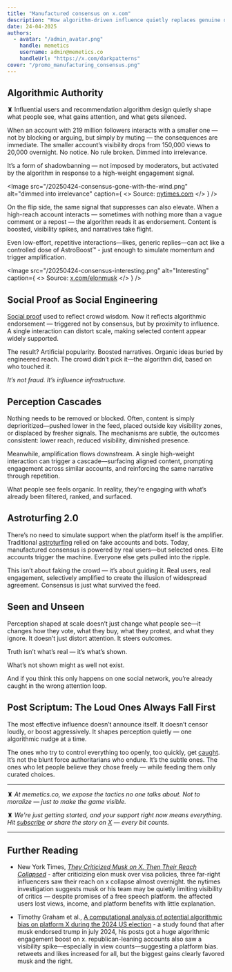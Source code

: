 ```yaml
---
title: "Manufactured consensus on x.com"
description: "How algorithm-driven influence quietly replaces genuine discourse with engineered popularity."
date: 24-04-2025
authors:
  - avatar: "/admin_avatar.png"
    handle: memetics
    username: admin@memetics.co
    handleUrl: "https://x.com/darkpatterns"
cover: "/promo_manufacturing_consensus.png"
---
```


## Algorithmic Authority

♜ Influential users and recommendation algorithm design quietly shape what people see, what gains attention, and what gets silenced.


When an account with 219 million followers interacts with a smaller one — not by blocking or arguing, but simply by muting — the consequences are immediate. The smaller account’s visibility drops from 150,000 views to 20,000 overnight. No notice. No rule broken. Dimmed into irrelevance.


It’s a form of shadowbanning — not imposed by moderators, but activated by the algorithm in response to a high-weight engagement signal.


<Image
  src="/20250424-consensus-gone-with-the-wind.png"
  alt="dimmed into irrelevance"
  caption={
    <>
      Source: <a href="https://www.nytimes.com/interactive/2025/04/23/business/elon-musk-x-suppression-laura-loomer.html" target="_blank" rel="noopener noreferrer">nytimes.com</a>
    </>
  }
/>


On the flip side, the same signal that suppresses can also elevate. When a high-reach account interacts — sometimes with nothing more than a vague comment or a repost — the algorithm reads it as endorsement. Content is boosted, visibility spikes, and narratives take flight.


Even low-effort, repetitive interactions—likes, generic replies—can act like a controlled dose of AstroBoost™ - just enough to simulate momentum and trigger amplification.

<Image
  src="/20250424-consensus-interesting.png"
  alt="Interesting"
  caption={
    <>
      Source: <a href="https://x.com/elonmusk" target="_blank" rel="noopener noreferrer">x.com/elonmusk</a>
    </>
  }
/>


## Social Proof as Social Engineering


[Social proof](/library/user-influence-and-retention-engineering/perception-management-and-influence/social-proof-manipulation) used to reflect crowd wisdom. Now it reflects algorithmic endorsement — triggered not by consensus, but by proximity to influence. A single interaction can distort scale, making selected content appear widely supported.


The result? Artificial popularity. Boosted narratives. Organic ideas buried by engineered reach. The crowd didn’t pick it—the algorithm did, based on who touched it.


*It’s not fraud. It’s influence infrastructure.*


## Perception Cascades


Nothing needs to be removed or blocked. Often, content is simply deprioritized—pushed lower in the feed, placed outside key visibility zones, or displaced by fresher signals. The mechanisms are subtle, the outcomes consistent: lower reach, reduced visibility, diminished presence.


Meanwhile, amplification flows downstream. A single high-weight interaction can trigger a cascade—surfacing aligned content, prompting engagement across similar accounts, and reinforcing the same narrative through repetition.


What people see feels organic. In reality, they’re engaging with what’s already been filtered, ranked, and surfaced.


## Astroturfing 2.0


There’s no need to simulate support when the platform itself is the amplifier. Traditional [astroturfing](/library/user-influence-and-retention-engineering/perception-management-and-influence/astroturfing) relied on fake accounts and bots. Today, manufactured consensus is powered by real users—but selected ones. Elite accounts trigger the machine. Everyone else gets pulled into the ripple.


This isn’t about faking the crowd — it’s about guiding it. Real users, real engagement, selectively amplified to create the illusion of widespread agreement. Consensus is just what survived the feed.


## Seen and Unseen


Perception shaped at scale doesn’t just change what people see—it changes how they vote, what they buy, what they protest, and what they ignore. It doesn’t just distort attention. It steers outcomes.


Truth isn’t what’s real — it’s what’s shown.


What’s not shown might as well not exist.


And if you think this only happens on one social network, you’re already caught in the wrong attention loop.


## Post Scriptum: The Loud Ones Always Fall First


The most effective influence doesn’t announce itself. It doesn’t censor loudly, or boost aggressively. It shapes perception quietly — one algorithmic nudge at a time.


The ones who try to control everything too openly, too quickly, get [caught](https://digital-strategy.ec.europa.eu/en/news/commission-addresses-additional-investigatory-measures-x-ongoing-proceedings-under-digital-services/).
It’s not the blunt force authoritarians who endure. It’s the subtle ones. The ones who let people believe they chose freely — while feeding them only curated choices.

-----

♜ *At memetics.co, we expose the tactics no one talks about. Not to moralize — just to make the game visible.*

♜ *We're just getting started, and your support right now means everything. Hit [subscribe](https://memetics.beehiiv.com/subscribe) or share the story on [X](https://twitter.com/intent/tweet?url=https://memetics.co/articles/) — every bit counts.*

-----

## Further Reading

- New York Times, [*They Criticized Musk on X. Then Their Reach Collapsed*](https://www.nytimes.com/interactive/2025/04/23/business/elon-musk-x-suppression-laura-loomer.html) - after criticizing elon musk over visa policies, three far-right influencers saw their reach on x collapse almost overnight. the nytimes investigation suggests musk or his team may be quietly limiting visibility of critics — despite promises of a free speech platform. the affected users lost views, income, and platform benefits with little explanation.

- Timothy Graham et al., [A computational analysis of potential algorithmic
bias on platform X during the 2024 US election](https://github.com/timothyjgraham/AlgorithmicBiasX/blob/3f4ca90ac156d88bdaf398caa518ac86f69c5885/A%20computational%20analysis%20of%20potential%20algorithmic%20bias%20on%20platform%20X%20during%20the%202024%20US%20election-4.pdf) - a study found that after musk endorsed trump in july 2024, his posts got a huge algorithmic engagement boost on x. republican-leaning accounts also saw a visibility spike—especially in view counts—suggesting a platform bias. retweets and likes increased for all, but the biggest gains clearly favored musk and the right.

